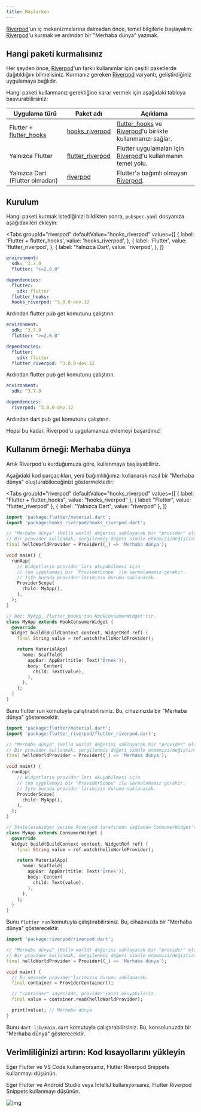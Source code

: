 ```yaml
---
title: Başlarken
---
```



[Riverpod]'un iç mekanizmalarına dalmadan önce, temel bilgilerle başlayalım: [Riverpod]'u kurmak ve ardından bir "Merhaba dünya" yazmak.

## Hangi paketi kurmalısınız

Her şeyden önce, [Riverpod]'un farklı kullanımlar için çeşitli paketlerde dağıtıldığını bilmelisiniz.
Kurmanız gereken [Riverpod] varyantı, geliştirdiğiniz uygulamaya bağlıdır.

Hangi paketi kullanmanız gerektiğine karar vermek için aşağıdaki tabloya başvurabilirsiniz:

| Uygulama türü                 | Paket adı                                                                       | Açıklama                                                       |
| ----------------------------- | -------------------------------------------------------------------------------- | -------------------------------------------------------------- |
| Flutter + [flutter_hooks]     | [hooks_riverpod]                                                                 | [flutter_hooks] ve [Riverpod]'u birlikte kullanmanızı sağlar.  |
| Yalnızca Flutter              | [flutter_riverpod]                                                               | Flutter uygulamaları için [Riverpod]'u kullanmanın temel yolu. |
| Yalnızca Dart (Flutter olmadan) | [riverpod](https://github.com/rrousselGit/riverpod/tree/master/packages/riverpod) | Flutter'a bağımlı olmayan [Riverpod].                          |

## Kurulum

Hangi paketi kurmak istediğinizi bildikten sonra, `pubspec.yaml` dosyanıza aşağıdakileri ekleyin:

<Tabs
  groupId="riverpod"
  defaultValue="hooks_riverpod"
  values={[
    { label: 'Flutter + flutter_hooks', value: 'hooks_riverpod', },
    { label: 'Flutter', value: 'flutter_riverpod', },
    { label: 'Yalnızca Dart', value: 'riverpod', },
  ]}
>
<TabItem value="hooks_riverpod">

```yaml title="pubspec.yaml"
environment:
  sdk: ^3.7.0
  flutter: ">=2.0.0"

dependencies:
  flutter:
    sdk: flutter
  flutter_hooks:
  hooks_riverpod: ^3.0.0-dev.12
```

Ardından flutter pub get komutunu çalıştırın.

</TabItem>
<TabItem value="flutter_riverpod">

```yaml title="pubspec.yaml"
environment:
  sdk: ^3.7.0
  flutter: ">=2.0.0"

dependencies:
  flutter:
    sdk: flutter
  flutter_riverpod: ^3.0.0-dev.12
```

Ardından flutter pub get komutunu çalıştırın.

</TabItem>
<TabItem value="riverpod">

```yaml title="pubspec.yaml"
environment:
  sdk: ^3.7.0

dependencies:
  riverpod: ^3.0.0-dev.12
```

Ardından dart pub get komutunu çalıştırın.

</TabItem>
</Tabs>

Hepsi bu kadar. Riverpod'u uygulamanıza eklemeyi başardınız!

## Kullanım örneği: Merhaba dünya

Artık Riverpod'u kurduğumuza göre, kullanmaya başlayabiliriz.

Aşağıdaki kod parçacıkları, yeni bağımlılığımızı kullanarak nasıl bir "Merhaba dünya" oluşturabileceğinizi göstermektedir:

<Tabs
  groupId="riverpod"
  defaultValue="hooks_riverpod"
  values={[
    { label: "Flutter + flutter_hooks", value: "hooks_riverpod" },
    { label: "Flutter", value: "flutter_riverpod" },
    { label: "Yalnızca Dart", value: "riverpod" },
  ]}
>
<TabItem value="hooks_riverpod">

```dart title="lib/main.dart"
import 'package:flutter/material.dart';
import 'package:hooks_riverpod/hooks_riverpod.dart';

// "Merhaba dünya" (Hello world) değerini saklayacak bir "provider" oluşturuyoruz.
// Bir provider kullanmak, sergilenmiş değeri simüle etmemizi/değiştirmemizi sağlar.
final helloWorldProvider = Provider((_) => 'Merhaba dünya');

void main() {
  runApp(
    // Widgetların provider'ları okuyabilmesi için
    // tüm uygulamayı bir `ProviderScope` ile sarmalamamız gerekir.
    // İşte burada provider'larımızın durumu saklanacak.
    ProviderScope(
      child: MyApp(),
    ),
  );
}

// Not: MyApp, flutter_hooks'tan HookConsumerWidget'tır.
class MyApp extends HookConsumerWidget {
  @override
  Widget build(BuildContext context, WidgetRef ref) {
    final String value = ref.watch(helloWorldProvider);

    return MaterialApp(
      home: Scaffold(
        appBar: AppBar(title: Text('Örnek')),
        body: Center(
          child: Text(value),
        ),
      ),
    );
  }
}
```

Bunu flutter run komutuyla çalıştırabilirsiniz.
Bu, cihazınızda bir "Merhaba dünya" gösterecektir.

</TabItem>
<TabItem value="flutter_riverpod">

```dart title="lib/main.dart"
import 'package:flutter/material.dart';
import 'package:flutter_riverpod/flutter_riverpod.dart';

// "Merhaba dünya" (Hello world) değerini saklayacak bir "provider" oluşturuyoruz.
// Bir provider kullanmak, sergilenmiş değeri simüle etmemizi/değiştirmemizi sağlar.
final helloWorldProvider = Provider((_) => 'Merhaba dünya');

void main() {
  runApp(
    // Widgetların provider'ları okuyabilmesi için
    // tüm uygulamayı bir "ProviderScope" ile sarmalamamız gerekir.
    // İşte burada provider'larımızın durumu saklanacak.
    ProviderScope(
      child: MyApp(),
    ),
  );
}

// StatelessWidget yerine Riverpod tarafından sağlanan ConsumerWidget'tan türetin.
class MyApp extends ConsumerWidget {
  @override
  Widget build(BuildContext context, WidgetRef ref) {
    final String value = ref.watch(helloWorldProvider);

    return MaterialApp(
      home: Scaffold(
        appBar: AppBar(title: Text('Örnek')),
        body: Center(
          child: Text(value),
        ),
      ),
    );
  }
}
```

Bunu `flutter run` komutuyla çalıştırabilirsiniz.
Bu, cihazınızda bir "Merhaba dünya" gösterecektir.

</TabItem>
<TabItem value="riverpod">

```dart title="lib/main.dart"
import 'package:riverpod/riverpod.dart';

// "Merhaba dünya" (Hello world) değerini saklayacak bir "provider" oluşturuyoruz.
// Bir provider kullanmak, sergilenmiş değeri simüle etmemizi/değiştirmemizi sağlar.
final helloWorldProvider = Provider((_) => 'Merhaba dünya');

void main() {
  // Bu nesnede provider'larımızın durumu saklanacak.
  final container = ProviderContainer();

  // "container" sayesinde, provider'ımızı okuyabiliriz.
  final value = container.read(helloWorldProvider);

  print(value); // Merhaba dünya
}
```

Bunu `dart lib/main.dart` komutuyla çalıştırabilirsiniz.
Bu, konsolunuzda bir "Merhaba dünya" gösterecektir.

</TabItem> 
</Tabs>

## Verimliliğinizi artırın: Kod kısayollarını yükleyin

Eğer Flutter ve VS Code kullanıyorsanız, Flutter Riverpod Snippets kullanmayı düşünün.

Eğer Flutter ve Android Studio veya IntelliJ kullanıyorsanız, Flutter Riverpod Snippets kullanmayı düşünün.

![img](/img/snippets/greetingProvider.gif)

[riverpod]: https://github.com/rrousselgit/riverpod
[hooks_riverpod]: https://pub.dev/packages/hooks_riverpod
[flutter_riverpod]: https://pub.dev/packages/flutter_riverpod
[flutter_hooks]: https://github.com/rrousselGit/flutter_hooks
